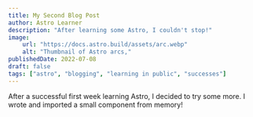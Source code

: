 ```yaml
---
title: My Second Blog Post
author: Astro Learner
description: "After learning some Astro, I couldn't stop!"
image:
    url: "https://docs.astro.build/assets/arc.webp"
    alt: "Thumbnail of Astro arcs,"
publishedDate: 2022-07-08
draft: false
tags: ["astro", "blogging", "learning in public", "successes"]
---
```


After a successful first week learning Astro, I decided to try some more. I wrote and imported a small component from memory!
